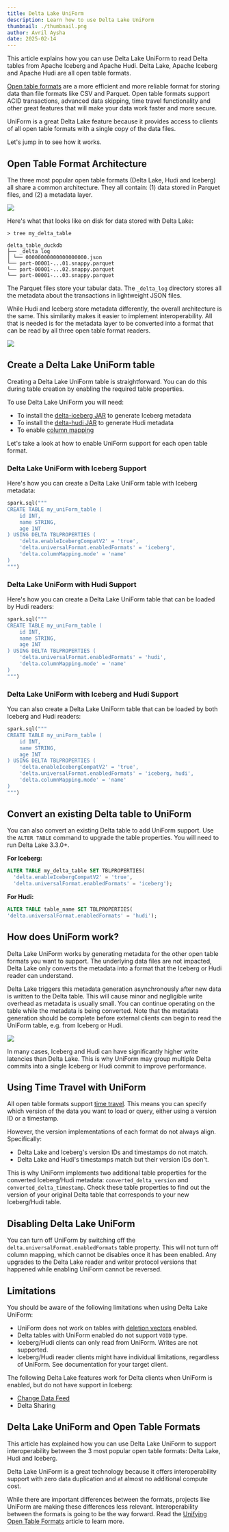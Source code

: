 ```yaml
---
title: Delta Lake UniForm
description: Learn how to use Delta Lake UniForm
thumbnail: ./thumbnail.png
author: Avril Aysha
date: 2025-02-14
---
```


This article explains how you can use Delta Lake UniForm to read Delta tables from Apache Iceberg and Apache Hudi. Delta Lake, Apache Iceberg and Apache Hudi are all open table formats.

[Open table formats](https://delta.io/blog/open-table-formats/) are a more efficient and more reliable format for storing data than file formats like CSV and Parquet. Open table formats support ACID transactions, advanced data skipping, time travel functionality and other great features that will make your data work faster and more secure.

UniForm is a great Delta Lake feature because it provides access to clients of all open table formats with a single copy of the data files.

Let's jump in to see how it works.

## Open Table Format Architecture

The three most popular open table formats (Delta Lake, Hudi and Iceberg) all share a common architecture. They all contain: (1) data stored in Parquet files, and (2) a metadata layer.

![](image1.png)

Here's what that looks like on disk for data stored with Delta Lake:

```
> tree my_delta_table

delta_table_duckdb
├── _delta_log
│ └── 00000000000000000000.json
└── part-00001-...01.snappy.parquet
└── part-00001-...02.snappy.parquet
└── part-00001-...03.snappy.parquet
```

The Parquet files store your tabular data. The `_delta_log` directory stores all the metadata about the transactions in lightweight JSON files.

While Hudi and Iceberg store metadata differently, the overall architecture is the same. This similarity makes it easier to implement interoperability. All that is needed is for the metadata layer to be converted into a format that can be read by all three open table format readers.

![](image2.png)

## Create a Delta Lake UniForm table

Creating a Delta Lake UniForm table is straightforward. You can do this during table creation by enabling the required table properties.

To use Delta Lake UniForm you will need:

- To install the [delta-iceberg JAR](https://docs.delta.io/latest/delta-uniform.html#enable-delta-lake-uniform) to generate Iceberg metadata
- To install the [delta-hudi JAR](https://docs.delta.io/latest/delta-uniform.html#enable-delta-lake-uniform) to generate Hudi metadata
- To enable [column mapping](https://docs.delta.io/latest/delta-column-mapping.html#delta-column-mapping)

Let's take a look at how to enable UniForm support for each open table format.

### Delta Lake UniForm with Iceberg Support

Here's how you can create a Delta Lake UniForm table with Iceberg metadata:

```python
spark.sql("""
CREATE TABLE my_uniForm_table (
    id INT,
    name STRING,
    age INT
) USING DELTA TBLPROPERTIES (
    'delta.enableIcebergCompatV2' = 'true',
    'delta.universalFormat.enabledFormats' = 'iceberg',
    'delta.columnMapping.mode' = 'name'
)
""")
```

### Delta Lake UniForm with Hudi Support

Here's how you can create a Delta Lake UniForm table that can be loaded by Hudi readers:

```python
spark.sql("""
CREATE TABLE my_uniForm_table (
    id INT,
    name STRING,
    age INT
) USING DELTA TBLPROPERTIES (
    'delta.universalFormat.enabledFormats' = 'hudi',
    'delta.columnMapping.mode' = 'name'
)
""")
```

### Delta Lake UniForm with Iceberg and Hudi Support

You can also create a Delta Lake UniForm table that can be loaded by both Iceberg and Hudi readers:

```python
spark.sql("""
CREATE TABLE my_uniForm_table (
    id INT,
    name STRING,
    age INT
) USING DELTA TBLPROPERTIES (
    'delta.enableIcebergCompatV2' = 'true',
    'delta.universalFormat.enabledFormats' = 'iceberg, hudi',
    'delta.columnMapping.mode' = 'name'
)
""")
```

## Convert an existing Delta table to UniForm

You can also convert an existing Delta table to add UniForm support. Use the `ALTER TABLE` command to upgrade the table properties. You will need to run Delta Lake 3.3.0+.

**For Iceberg:**

```SQL
ALTER TABLE my_delta_table SET TBLPROPERTIES(
  'delta.enableIcebergCompatV2' = 'true',
  'delta.universalFormat.enabledFormats' = 'iceberg');
```

**For Hudi:**

```SQL
ALTER TABLE table_name SET TBLPROPERTIES(
'delta.universalFormat.enabledFormats' = 'hudi');
```

## How does UniForm work?

Delta Lake UniForm works by generating metadata for the other open table formats you want to support. The underlying data files are not impacted, Delta Lake only converts the metadata into a format that the Iceberg or Hudi reader can understand.

Delta Lake triggers this metadata generation asynchronously after new data is written to the Delta table. This will cause minor and negligible write overhead as metadata is usually small. You can continue operating on the table while the metadata is being converted. Note that the metadata generation should be complete before external clients can begin to read the UniForm table, e.g. from Iceberg or Hudi.

![](image3.png)

In many cases, Iceberg and Hudi can have significantly higher write latencies than Delta Lake. This is why UniForm may group multiple Delta commits into a single Iceberg or Hudi commit to improve performance.

## Using Time Travel with UniForm

All open table formats support [time travel](https://delta.io/blog/2023-02-01-delta-lake-time-travel/). This means you can specify which version of the data you want to load or query, either using a version ID or a timestamp.

However, the version implementations of each format do not always align. Specifically:

- Delta Lake and Iceberg's version IDs and timestamps do not match.
- Delta Lake and Hudi's timestamps match but their version IDs don't.

This is why UniForm implements two additional table properties for the converted Iceberg/Hudi metadata: `converted_delta_version` and `converted_delta_timestamp`. Check these table properties to find out the version of your original Delta table that corresponds to your new Iceberg/Hudi table.

## Disabling Delta Lake UniForm

You can turn off UniForm by switching off the `delta.universalFormat.enabledFormats` table property. This will not turn off column mapping, which cannot be disables once it has been enabled. Any upgrades to the Delta Lake reader and writer protocol versions that happened while enabling UniForm cannot be reversed.

## Limitations

You should be aware of the following limitations when using Delta Lake UniForm:

- UniForm does not work on tables with [deletion vectors](https://delta.io/blog/2023-07-05-deletion-vectors/) enabled.
- Delta tables with UniForm enabled do not support `VOID` type.
- Iceberg/Hudi clients can only read from UniForm. Writes are not supported.
- Iceberg/Hudi reader clients might have individual limitations, regardless of UniForm. See documentation for your target client.

The following Delta Lake features work for Delta clients when UniForm is enabled, but do not have support in Iceberg:

- [Change Data Feed](https://delta.io/blog/2023-07-14-delta-lake-change-data-feed-cdf/)
- Delta Sharing

## Delta Lake UniForm and Open Table Formats

This article has explained how you can use Delta Lake UniForm to support interoperability between the 3 most popular open table formats: Delta Lake, Hudi and Iceberg.

Delta Lake UniForm is a great technology because it offers interoperability support with zero data duplication and at almost no additional compute cost.

While there are important differences between the formats, projects like UniForm are making these differences less relevant. Interoperability between the formats is going to be the way forward. Read the [Unifying Open Table Formats](https://delta.io/blog/unifying-open-table/) article to learn more.
